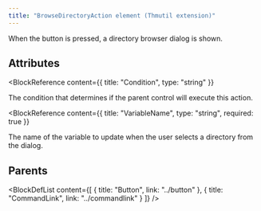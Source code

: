 ```yaml
---
title: "BrowseDirectoryAction element (Thmutil extension)"
---
```



When the button is pressed, a directory browser dialog is shown.


## Attributes

<BlockWrapper>

  <BlockReference
    content={{
      title: "Condition",
      type: "string"
    }}
  >
  The condition that determines if the parent control will execute this action.
  </BlockReference>

  <BlockReference
    content={{
      title: "VariableName",
      type: "string",
      required: true
    }}
  >
  The name of the variable to update when the user selects a directory from the dialog.
  </BlockReference>

</BlockWrapper>


## Parents

<BlockDefList content={[
    {
      title: "Button",
      link: "../button"
    },
    {
      title: "CommandLink",
      link: "../commandlink"
    }
  ]}
/>
